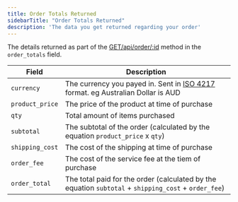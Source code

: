 ```yaml
---
title: Order Totals Returned 
sidebarTitle: "Order Totals Returned"
description: 'The data you get returned regarding your order'
---
```


The details returned as part of the [GET/api/order/:id](/api-reference/endpoint/orders/getorder) method in the `order_totals` field.

| Field            | Description                                                              |
| ---------------- | ------------------------------------------------------------------------ |
| `currency`       | The currency you payed in. Sent in [ISO 4217](https://en.wikipedia.org/wiki/ISO_4217) format. eg Australian Dollar is AUD  |
| `product_price`  | The price of the product at time of purchase   |
| `qty`            | Total amount of items purchased  |
| `subtotal`       | The subtotal of the order (calculated by the equation `product_price` x `qty`)  |
| `shipping_cost`  | The cost of the shipping at time of purchase  |
| `order_fee`      | The cost of the service fee at the tiem of purchase  |
| `order_total`    | The total paid for the order (calculated by the equation `subtotal` + `shipping_cost` + `order_fee`)  |

